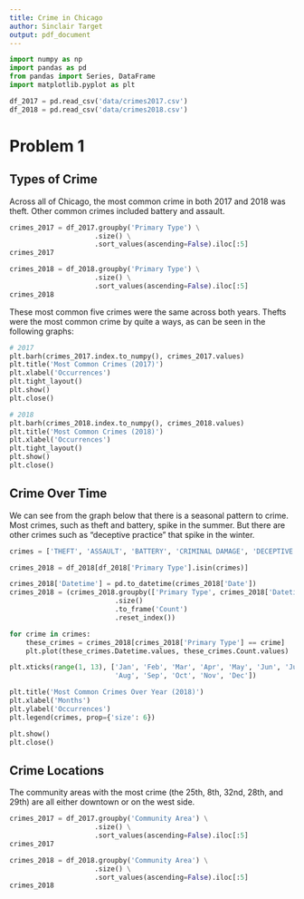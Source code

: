 ```yaml
---
title: Crime in Chicago
author: Sinclair Target
output: pdf_document
---
```


```python
import numpy as np
import pandas as pd
from pandas import Series, DataFrame
import matplotlib.pyplot as plt
```

```python
df_2017 = pd.read_csv('data/crimes2017.csv')
df_2018 = pd.read_csv('data/crimes2018.csv')
```

# Problem 1
## Types of Crime
Across all of Chicago, the most common crime in both 2017 and 2018 was theft.
Other common crimes included battery and assault.

```python
crimes_2017 = df_2017.groupby('Primary Type') \
                     .size() \
                     .sort_values(ascending=False).iloc[:5]
crimes_2017

crimes_2018 = df_2018.groupby('Primary Type') \
                     .size() \
                     .sort_values(ascending=False).iloc[:5]
crimes_2018
```

These most common five crimes were the same across both years. Thefts were the
most common crime by quite a ways, as can be seen in the following graphs:

```python
# 2017
plt.barh(crimes_2017.index.to_numpy(), crimes_2017.values)
plt.title('Most Common Crimes (2017)')
plt.xlabel('Occurrences')
plt.tight_layout()
plt.show()
plt.close()

# 2018
plt.barh(crimes_2018.index.to_numpy(), crimes_2018.values)
plt.title('Most Common Crimes (2018)')
plt.xlabel('Occurrences')
plt.tight_layout()
plt.show()
plt.close()
```

## Crime Over Time
We can see from the graph below that there is a seasonal pattern to crime. Most
crimes, such as theft and battery, spike in the summer. But there are other
crimes such as "deceptive practice" that spike in the winter.

```python
crimes = ['THEFT', 'ASSAULT', 'BATTERY', 'CRIMINAL DAMAGE', 'DECEPTIVE PRACTICE']

crimes_2018 = df_2018[df_2018['Primary Type'].isin(crimes)]

crimes_2018['Datetime'] = pd.to_datetime(crimes_2018['Date'])
crimes_2018 = (crimes_2018.groupby(['Primary Type', crimes_2018['Datetime'].dt.month])
                          .size()
                          .to_frame('Count')
                          .reset_index())

for crime in crimes:
    these_crimes = crimes_2018[crimes_2018['Primary Type'] == crime]
    plt.plot(these_crimes.Datetime.values, these_crimes.Count.values)

plt.xticks(range(1, 13), ['Jan', 'Feb', 'Mar', 'Apr', 'May', 'Jun', 'Jul',
                          'Aug', 'Sep', 'Oct', 'Nov', 'Dec'])

plt.title('Most Common Crimes Over Year (2018)')
plt.xlabel('Months')
plt.ylabel('Occurrences')
plt.legend(crimes, prop={'size': 6})

plt.show()
plt.close()
```

## Crime Locations
The community areas with the most crime (the 25th, 8th, 32nd, 28th, and 29th)
are all either downtown or on the west side.

```python
crimes_2017 = df_2017.groupby('Community Area') \
                     .size() \
                     .sort_values(ascending=False).iloc[:5]
crimes_2017

crimes_2018 = df_2018.groupby('Community Area') \
                     .size() \
                     .sort_values(ascending=False).iloc[:5]
crimes_2018
```

